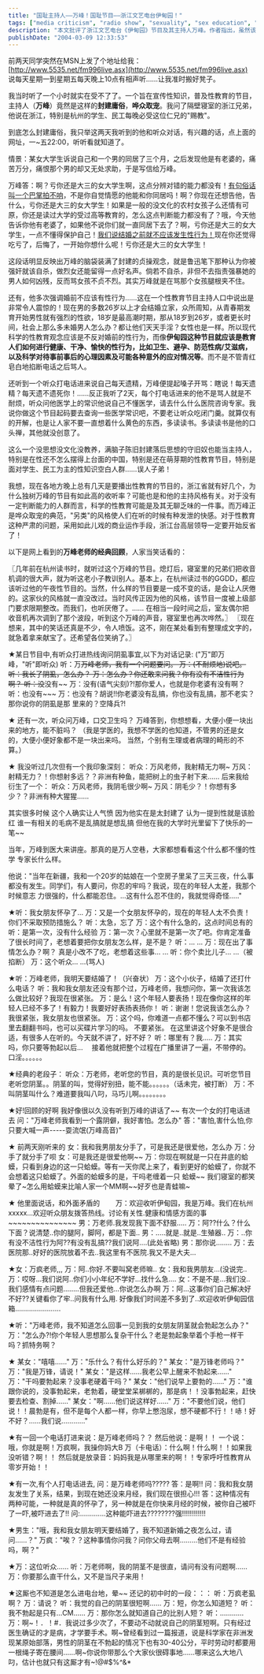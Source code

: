 ```yaml
---
title: "国耻主持人——万峰！国耻节目——浙江文艺电台伊甸园！"
tags: ["media criticism", "radio show", "sexuality", "sex education", "conservative values", "social commentary", "chinese media", "cultural critique", "broadcasting", "public education"]
description: "本文批评了浙江文艺电台《伊甸园》节目及其主持人万峰。作者指出，虽然该节目旨在宣传性知识和普及性教育，但主持人万峰却展现出封建庸俗的价值观和哗众取宠的风格。文章通过具体案例，如万峰对一名遭遇欺骗的女大学生的责备，揭示了他的陈旧贞操观念；批评他宣扬婚前不应有性行为的保守理念；以及他对听众提问的不耐烦态度和缺乏专业知识的表现。作者认为，这种充满陈旧思想的主持风格对性教育产生负面影响，尤其是对学生和农民工等性知识匮乏的群体。文章最后收集了网友分享的万峰节目中的“经典“对话，进一步展示了这位主持人的争议性言论。"
publishDate: "2004-03-09 12:33:53"
---
```


前两天同学突然在MSN上发了个地址给我：[http://www.5535.net/fm996live.asx](http://www.5535.net/fm996live.asx) 说每天星期一到星期五每天晚上10点有相声听……让我准时搬好凳子。

我当时听了一个小时就实在受不了了。一个旨在宣传性知识，普及性教育的节目，主持人（**万峰**）竟然是这样的**封建庸俗**，**哗众取宠**。我问了隔壁寝室的浙江兄弟，他说在浙江，特别是杭州的学生、民工每晚必受这位仁兄的"赐教"。

到底怎么封建庸俗，我只举这两天我听到的他和听众对话，有兴趣的话，点上面的网址，一~五22:00，听听看就知道了。

情景：某女大学生诉说自己和一个男的同居了三个月，之后发现他是有老婆的，痛苦万分，痛恨那个男的却又无处求助，于是写信给万峰。

万峰答：啊？亏你还是大三的女大学生啊，这点分辨对错的能力都没有！<u>有句俗话叫一个巴掌拍不响</u>，不是你自觉情愿的他能和你同居吗！啊？你现在还想告他，告什么，亏你还是大三的女大学生！如果是一般的没文化的农村女孩子么还情有可原，你还是读过大学的受过高等教育的，怎么这点判断能力都没有了？哦，今天他告诉你他有老婆了，如果他不说你们就一直同居下去了？啊，亏你还是大三的女大学生，一点不懂得保护自己！<u>我们说结婚之前就不应该发生性行为！</u>现在你还觉得吃亏了，后悔了，一开始你想什么呢！亏你还是大三的女大学生！

这段话明显反映出万峰的脑袋装满了封建的贞操观念，就是鲁迅笔下那种认为你被强奸就该自杀，做烈女还能留得一点好名声。倘若不自杀，非但不去指责强暴她的男人如何凶残，反而骂女孩不贞不烈。其实万峰就是在骂那个女孩腿根夹不住。

还有，他多次强调婚前不应该有性行为……这在一个性教育节目主持人口中说出是非常令人震惊的！现在男的多数26岁以上才会结婚立家，众所周知，从青春期发育开始男性就有强烈的性欲，18岁是最高潮时期，那从18岁到26岁，或者更长时间，社会上那么多未婚男人怎么办？都让他们天天手淫？女性也是一样。所以现代科学的性教育观念应该是不反对婚前的性行为，而像**伊甸园这种节目就应该是教育人们如何进行健康、干净、愉快的性行为，比如卫生、避孕、防范性病/艾滋病，以及科学对待事前事后的心理因素及可能各种意外的应对情况等**。而不是不管青红皂白地掐断电话之后骂人。

还听到一个听众打电话进来说自己每天遗精，万峰便提起嗓子开骂：瞎说！每天遗精？每天遗不遗死你！……反正我听了2天，每个打电话进来的他不是骂人就是不耐烦，听众问他医学上的常识他说自己不懂医学，请去什么什么医院咨询专家。我说你做这个节目起码要去查询一些医学常识吧，不要老让听众吃闭门羹。就算仅有的开解，也是让人家不要一直想着什么黄色的东西，多读读书。多读读书是他的口头禅，其他就没创意了。

这么一个没思想没文化没教养，满脑子陈旧封建落后思想的守旧奴也能当主持人，特别是在性还不怎么摆得上台面的中国，特别是还在萌芽期的性教育节目，特别是面对学生、民工为主的性知识空白人群……误人子弟！

我想，现在各地方晚上总有几天是要播出性教育的节目的，浙江省就有好几个，为什么独树万峰的节目有如此高的收听率？可能也是和他的主持风格有关。对于没有一定判断能力的人群而言，科学的性教育可能是及其无聊乏味的一件事。而万峰正是哗众取宠的典范，"另类"的风格使人们在听的时候有种发泄的快感。对于性教育这种严肃的问题，采用如此儿戏的商业运作手段，浙江台高层领导一定要开始反省了！

以下是网上看到的**万峰老师的经典回顾**，人家当笑话看的：

〖几年前在杭州读书时，就听过这个万峰的节目。熄灯后，寝室里的兄弟们把收音机调的很大声，就为听这老小子教训别人。基本上，在杭州读过书的GGDD，都应该听过他的午夜性节目的。当然，什么样的节目要是一成不变的话，是会让人厌倦的。这家伙的风格就一直没改过。当时风传正因为他的风格，该节目一度被上级部门要求限期整改。而我们，也听厌倦了。…… 在相当一段时间之后，室友偶尔把收音机再次调到了那个波段，听到这个万峰的声音，寝室里也再次哗然。〗 〖现在想来，其中的笑话还真是不少，令人喷饭。这不，刚在某处看到有整理成文字的，就急着拿来献宝了。还希望各位笑纳了。〗

★某日节目中,有听众打进热线询问阴虱事宜,以下为对话记录:
("万"即万峰，"听"即听众)
听：万~~万峰老师，我有一个问题要问。
万：(不耐烦地)说吧。
听：我长了阴虱，怎么办？
万：怎么办？你还敢来问我？你有没有不洁性行为啊？
听：没~~没有~~
万：没有(语气尖刻)?!那你爱人，也就是你老婆有没有啊？
听：也没有~~~
万：也没有？胡说!!你老婆没有乱搞，你也没有乱搞，那不老实？那你说你的阴虱是那 里来的？空降兵?!

★ 还有一次，听众问万峰，口交卫生吗？
万峰答到，你想想看，大便小便一块出来的地方，能不脏吗？
（我是学医的，我想不学医的也知道，不管男的还是女的，大便小便好象都不是一块出来吗。 当然，个别有生理或者病理的畸形的不算。）

★ 我没听过几次但有一个我印象深刻：
听众：万风老师，我射精无力啊~
万风：射精无力？！你想射多远？？非洲有种鱼，能把树上的虫子射下来……
后来我给衍生了一个：
听众：万风老师，我阴毛很少啊~
万风：阴毛少？！你想有多少？？非洲有种大猩猩……

其实很多时候
这个人确实让人气愤
因为他实在是太封建了
认为一提到性就是该脸红
谁一有相关的毛病不是乱搞就是想乱搞
但他在我的大学时光里留下了快乐的一笔~~

当年，万峰到医大来讲座。那真的是万人空巷，大家都想看看这个什么都不懂的性学
专家长什么样。

他说："当年在新疆，我和一个20岁的姑娘在一个空房子里呆了三天三夜，什么事都没有发生。同学们，有人要问，你忍的牢吗？我说，现在的年轻人太差，我那个时候意志
力很强的，什么都能忍住。...这有什么忍不住的，我就觉得奇怪....."

★听：我女朋友怀孕了...
万：又是一个女朋友怀孕的，现在的年轻人太不负责！你们不采取预防措施么？
听：太急，忘了
万：这个有什么急的，这点时间总有的
听：是第一次，没有什么经验
万：第一次？心里就不是第一次了吧。你肯定准备了很长时间了，老想着要把你女朋友怎么样，是不是？
听：... ...
万：现在出了事情怎么办？啊？ 真是小改不了吃，老想着这些事... ...
听：你个卖比儿子... ...（被掐断）
万：这个听众... ...(骂人)

★听：万峰老师，我明天要结婚了！（兴奋状）
万：这个小伙子，结婚了还打什么电话？
听：我和我女朋友还没有那个过，万峰老师，我想问你，第一次我该怎么做比较好？我现在很紧张。
万：是么！这个年轻人要表扬！现在像你这样的年轻人已经不多了！有毅力！我要好好表扬表扬你！
听：谢谢！您说我该怎么办？我很紧张，我女朋友也很紧张。
万：这个吗，你难道一点都不懂么？可以到书店里去翻翻书吗，也可以买碟片学习的吗。 不要紧张。 在这里讲这个好象不是很合适，有很多人在听的。今天就不讲了，好不好？
听：哪里有？我.....
万：其实吗，你只要等勃起以后...　
接着他就把整个过程在广播里讲了一遍，不带停的。
口淫。。。。。。

★经典的老段子：
听众：万老师，老听您的节目，真的是很长见识。可听您节目老听您阴茎。。阴茎的叫，觉得好别扭，能不能。。。。。。（话未完，被打断）
万：不叫阴茎叫什么？难道要我叫八叼，马巧儿啊。。。。。。。。

★好!回顾的好啊
我好像很以久没有听到万峰的讲话了~~
有次一个女的打电话进去
问："万峰老师我看到一个露阴僻，我好害怕。怎么办"
答："害怕,害什么怕,你只要大喊一声-----耍流氓(万峰高音)"

★ 前两天刚听来的
女：我和我男朋友分手了，可是我还是很爱他，怎么办
万：分手了就分手了呗
女：可是我还是很爱他啊~~
万：你现在啊就是一只在井底的蛤蟆，只看到身边的这一只蛤蟆。等有一天你爬上来了，看到更好的蛤蟆了，你就不会想着这只蛤蟆了。外面的蛤蟆多的是，干吗老缠着一只
蛤蟆~~ 我们寝室的都笑晕了~怎么用蛤蟆来比喻人家一个MM啊~~好歹也是青蛙嘛~

★ 他里面说话，和外面矛盾的　　
万：欢迎收听伊甸园，我是万峰。我们在杭州xxxxx...欢迎听众朋友拨答热线。讨论有关性.健康和情感方面的事~~~~~~~~~~~~~~~
男：万老师.我发现我下面不舒服.....
万：阿??什么？什么下面？说清楚..你的腿阿，脚阿，都是下面..
男：.....就是..就是..生殖器..
万：..你有没不洁性行为阿??有没有乱搞??我们说阿....(此处省略)
男：那你说........
万：去医院那..好好的医院放着不去..我这里有不医院.我又不是大夫...

★女：万疯老师,,,
万：阿..你好.不要叫窝老师嘛..
女：我和我男朋友...(没说完..
万：哎呀...我们说阿..你们小小年纪不学好...找什么急....
女：不是不是...我们没..我们感情有点问题........但我还爱他...你说怎么办啊
万：阿...这事你们自己解决好不好??关键看你了牢..问我有什么用.
好像我们时间差不多到了..欢迎收听伊甸园信箱.......................

★听："万峰老师，我不知道怎么回事一见到我的女朋友阴茎就会勃起怎么办？"
万："怎么办?!你个年轻人思想那么复杂干什么？老是勃起象举着个手枪一样干吗？抓特务啊？

★ 某女："嘻嘻……"
万："乐什么？有什么好乐的？"
某女："是万锋老师吗？"
万："我是万锋，请说！"
某女："是这样……我老公早上醒来不勃起来……"
万："干吗要勃起来？没事老硬着干吗？"
某女："他们说早上要勃的……"
万："谁跟你说的，没事勃起来，老勃着，硬堂堂呆梆梆的，那是病！！没事勃起来，赶快要去检查、割掉……"
某女："啊……他们说这样好……"
万："不要他们说，他们说！！晨勃是有，但不是每个人都一样，你早上憋泡尿，想不硬都不行！！哧！好不好？……我们说…………"

★有一回一个电话打进来说：是万峰老师吗？？
然后他说：是啊！！
一个说：哦，你就是啊！万疯啊，我操你妈大B
万（卡电话）：什么啊！什么啊！！如果我没听错？啊！！
然后就是放录音：妈妈我是从哪里来的啊！！专家呼吁性教育从零岁开始！！

★有一次,有个人打电话进去,
问：是万峰老师吗?????
答：是啊!!
问：我和我女朋友发生了关系，结果，到现在她还没来月经，我们现在很担心!!!
答：这种情况有两种可能，一种就是真的怀孕了，另一种就是在你快来月经的时候，被你自己被吓了一吓,被吓进去了!!
问:.............这种能吓进去????????强!!!!!!!!!!!!

★男生："哦，我和我女朋友明天要结婚了，我不知道新婚之夜怎么过，请问……？"
万疯："唉？？这种事情你问我？问你父母去啊………他们不是有经验吗，啊？"

★万：这位听众……
听：万老师啊，我的阴茎不是很直，请问有没有问题啊……
万：你要那么直干什么，又不是当尺子来用！

★这厮也不知道是怎么进电台地，晕~~
还记的初中时的一段：：：
听：万疯老虱啊？
万：请说？
听：我觉的自己的阴茎很短啊……
万：短，你怎么知道短？
听：我不勃起是只有…CM……
万：那你怎么就知道自己的比别人短？
听：…………
万：啊~！．！#．我说过多少次了，不要动不动就说自己的阴茎短啊。只有经过医生确证的才是病，才学要手术。啊~曾经看到过一篇报道，说是科学家在非洲发现某原始部落，男性的阴茎在不勃起的情况下也有30-40公分，平时劳动时都要用一根绳子寄在腰间……啊~你说你带那么个大家伙很碍事地……哪来这么大地八叼，估计也就只有这厮才有~!@#$%^&*
